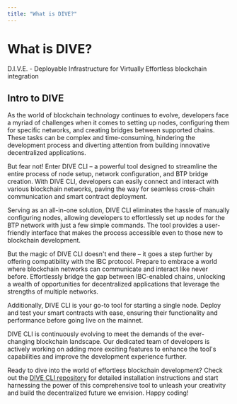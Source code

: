 ```yaml
---
title: "What is DIVE?"
---
```


# What is DIVE?

D.I.V.E. - Deployable Infrastructure for Virtually Effortless blockchain integration

## Intro to DIVE

As the world of blockchain technology continues to evolve, developers face a myriad of challenges when it comes to setting up nodes, configuring them for specific networks, and creating bridges between supported chains. These tasks can be complex and time-consuming, hindering the development process and diverting attention from building innovative decentralized applications.

But fear not! Enter DIVE CLI – a powerful tool designed to streamline the entire process of node setup, network configuration, and BTP bridge creation. With DIVE CLI, developers can easily connect and interact with various blockchain networks, paving the way for seamless cross-chain communication and smart contract deployment.

Serving as an all-in-one solution, DIVE CLI eliminates the hassle of manually configuring nodes, allowing developers to effortlessly set up nodes for the BTP network with just a few simple commands. The tool provides a user-friendly interface that makes the process accessible even to those new to blockchain development.

But the magic of DIVE CLI doesn't end there – it goes a step further by offering compatibility with the IBC protocol. Prepare to embrace a world where blockchain networks can communicate and interact like never before. Effortlessly bridge the gap between IBC-enabled chains, unlocking a wealth of opportunities for decentralized applications that leverage the strengths of multiple networks.

Additionally, DIVE CLI is your go-to tool for starting a single node. Deploy and test your smart contracts with ease, ensuring their functionality and performance before going live on the mainnet.

DIVE CLI is continuously evolving to meet the demands of the ever-changing blockchain landscape. Our dedicated team of developers is actively working on adding more exciting features to enhance the tool's capabilities and improve the development experience further.

Ready to dive into the world of effortless blockchain development? Check out the [DIVE CLI repository](link) for detailed installation instructions and start harnessing the power of this comprehensive tool to unleash your creativity and build the decentralized future we envision. Happy coding!
